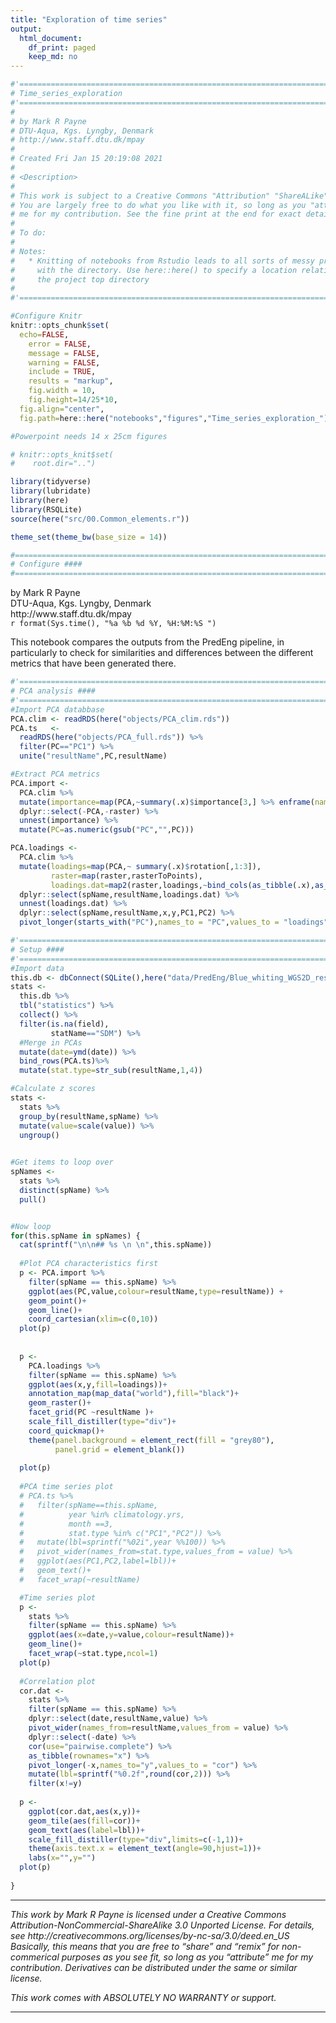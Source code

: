 ```yaml
---
title: "Exploration of time series"
output:
  html_document: 
    df_print: paged
    keep_md: no
---
```


```r
#'========================================================================
# Time_series_exploration
#'========================================================================
#
# by Mark R Payne
# DTU-Aqua, Kgs. Lyngby, Denmark
# http://www.staff.dtu.dk/mpay
#
# Created Fri Jan 15 20:19:08 2021
#
# <Description>
#
# This work is subject to a Creative Commons "Attribution" "ShareALike" License.
# You are largely free to do what you like with it, so long as you "attribute"
# me for my contribution. See the fine print at the end for exact details.
#
# To do:
#
# Notes:
#   * Knitting of notebooks from Rstudio leads to all sorts of messy problems 
#     with the directory. Use here::here() to specify a location relative to
#     the project top directory
#
#'========================================================================

#Configure Knitr
knitr::opts_chunk$set(
  echo=FALSE,
	error = FALSE,
	message = FALSE,
	warning = FALSE,
	include = TRUE,
	results = "markup",
	fig.width = 10,
	fig.height=14/25*10,
  fig.align="center",
  fig.path=here::here("notebooks","figures","Time_series_exploration_"))

#Powerpoint needs 14 x 25cm figures

# knitr::opts_knit$set(
#    root.dir="..")

library(tidyverse)
library(lubridate)
library(here)
library(RSQLite)
source(here("src/00.Common_elements.r"))

theme_set(theme_bw(base_size = 14))
```

```r
#==========================================================================
# Configure ####
#==========================================================================

```

by Mark R Payne  <br>
DTU-Aqua, Kgs. Lyngby, Denmark  <br>
http://www.staff.dtu.dk/mpay  <br>
`r format(Sys.time(), "%a %b %d %Y, %H:%M:%S ")`

This notebook compares the outputs from the PredEng pipeline, in particularly to check for
similarities and differences between the different metrics that have been generated there.

```r
#'========================================================================
# PCA analysis ####
#'========================================================================
#Import PCA databbase
PCA.clim <- readRDS(here("objects/PCA_clim.rds"))
PCA.ts   <- 
  readRDS(here("objects/PCA_full.rds")) %>%
  filter(PC=="PC1") %>%
  unite("resultName",PC,resultName) 

#Extract PCA metrics
PCA.import <- 
  PCA.clim %>%
  mutate(importance=map(PCA,~summary(.x)$importance[3,] %>% enframe(name="PC")))  %>%
  dplyr::select(-PCA,-raster) %>%
  unnest(importance) %>%
  mutate(PC=as.numeric(gsub("PC","",PC)))

PCA.loadings <-
  PCA.clim %>%
  mutate(loadings=map(PCA,~ summary(.x)$rotation[,1:3]),
         raster=map(raster,rasterToPoints),
         loadings.dat=map2(raster,loadings,~bind_cols(as_tibble(.x),as_tibble(.y)))) %>%
  dplyr::select(spName,resultName,loadings.dat) %>%
  unnest(loadings.dat) %>%
  dplyr::select(spName,resultName,x,y,PC1,PC2) %>%
  pivot_longer(starts_with("PC"),names_to = "PC",values_to = "loadings")

#'========================================================================
# Setup ####
#'========================================================================
#Import data
this.db <- dbConnect(SQLite(),here("data/PredEng/Blue_whiting_WGS2D_results.sqlite"))
stats <- 
  this.db %>%
  tbl("statistics") %>%
  collect() %>%
  filter(is.na(field),
         statName=="SDM") %>%
  #Merge in PCAs
  mutate(date=ymd(date)) %>%
  bind_rows(PCA.ts)%>%
  mutate(stat.type=str_sub(resultName,1,4))

#Calculate z scores
stats <-
  stats %>%
  group_by(resultName,spName) %>%
  mutate(value=scale(value)) %>%
  ungroup() 
  

#Get items to loop over
spNames <- 
  stats %>% 
  distinct(spName) %>%
  pull()


#Now loop
for(this.spName in spNames) {
  cat(sprintf("\n\n## %s \n \n",this.spName))
  
  #Plot PCA characteristics first
  p <- PCA.import %>%
    filter(spName == this.spName) %>%
    ggplot(aes(PC,value,colour=resultName,type=resultName)) +
    geom_point()+
    geom_line()+
    coord_cartesian(xlim=c(0,10)) 
  plot(p)
  
  
  p <- 
    PCA.loadings %>%
    filter(spName == this.spName) %>%
    ggplot(aes(x,y,fill=loadings))+
    annotation_map(map_data("world"),fill="black")+
    geom_raster()+
    facet_grid(PC ~resultName )+
    scale_fill_distiller(type="div")+
    coord_quickmap()+
    theme(panel.background = element_rect(fill = "grey80"),
          panel.grid = element_blank())
  
  plot(p)
  
  #PCA time series plot
  # PCA.ts %>%
  #   filter(spName==this.spName,
  #          year %in% climatology.yrs,
  #          month ==3,
  #          stat.type %in% c("PC1","PC2")) %>%
  #   mutate(lbl=sprintf("%02i",year %%100)) %>%
  #   pivot_wider(names_from=stat.type,values_from = value) %>%
  #   ggplot(aes(PC1,PC2,label=lbl))+
  #   geom_text()+
  #   facet_wrap(~resultName)

  #Time series plot
  p <- 
    stats %>%
    filter(spName == this.spName) %>%
    ggplot(aes(x=date,y=value,colour=resultName))+
    geom_line()+
    facet_wrap(~stat.type,ncol=1) 
  plot(p)
  
  #Correlation plot
  cor.dat <- 
    stats %>%
    filter(spName == this.spName) %>%
    dplyr::select(date,resultName,value) %>%
    pivot_wider(names_from=resultName,values_from = value) %>%
    dplyr::select(-date) %>%
    cor(use="pairwise.complete") %>%
    as_tibble(rownames="x") %>%
    pivot_longer(-x,names_to="y",values_to = "cor") %>%
    mutate(lbl=sprintf("%0.2f",round(cor,2))) %>%
    filter(x!=y)
  
  p <- 
    ggplot(cor.dat,aes(x,y))+
    geom_tile(aes(fill=cor))+
    geom_text(aes(label=lbl))+
    scale_fill_distiller(type="div",limits=c(-1,1))+
    theme(axis.text.x = element_text(angle=90,hjust=1))+
    labs(x="",y="") 
  plot(p)
  
}

```





***
*This work by Mark R Payne is licensed under a  Creative Commons
Attribution-NonCommercial-ShareAlike 3.0 Unported License. 
For details, see http://creativecommons.org/licenses/by-nc-sa/3.0/deed.en_US
Basically, this means that you are free to "share" and "remix" for 
non-commerical purposes as you see fit, so long as you "attribute" me for my
contribution. Derivatives can be distributed under the same or 
similar license.*

*This work comes with ABSOLUTELY NO WARRANTY or support.*

***



